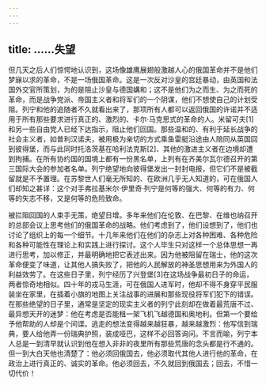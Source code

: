 ```yaml
---
---
---
```

title: ……失望
---




但几天之后人们惊愕地认识到，这场像雄鹰展翅般激越人心的俄国革命并不是他们梦寐以求的革命，不是一场俄国革命。这是一次反对沙皇的宫廷暴动，由英国和法国外交官所策划，为的是阻止沙皇与德国媾和；这不是他们为之而生、为之而死的革命，而是战争党派、帝国主义者和将军们的一个阴谋，他们不想使自己的计划受阻。列宁和他的追随者不久就看出来了，那项所有人都可以返回俄国的许诺并不适用于所有那些要求进行真正的、激烈的、卡尔·马克思式的革命的人。米留可夫[1]和另一些自由党人已经下达指示，阻止他们回国。那些温和的、有利于延长战争的社会主义者，如普利汉诺夫，被用极为亲切的方式乘鱼雷艇沿途由人陪同从英国回到彼得堡，而与此同时托洛茨基在哈利法克斯[2]、其他的激进主义者在边境却遭到拘捕。在所有协约国的国境上都有一份黑名单，上列有在齐美尔瓦尔德召开的第三国际大会的参加者名单。列宁绝望地向彼得堡发出一封封电报，但它们不是被截留就是不予置理。在苏黎世人们毫无所知的、在欧洲几乎无人知道的，可在俄国人们却知之甚详：这个对手弗拉基米尔·伊里奇·列宁是何等的强大、何等的有力、何等的矢志不移，又是何等的危险致命。

被拦阻回国的人束手无策，绝望日增。多年来他们在伦敦、在巴黎、在维也纳召开的总部会议上思考他们的俄国革命的战略。他们考虑到了，他们设想到了，他们也讨论了组织上的每一个细节。十几年来他们在他们的杂志上对各种困难、各种危险和各种可能性在理论上和实践上进行探讨。这个人毕生只对这样一个总体思想一再进行思考，加以修正，并最明确地把它表述出来。因为他被阻留在瑞士，他的这次革命便变了味道，让其他人搞失败了，把他的人民解放的神圣思想用来为外国人的利益效劳了。在这些日子里，列宁经历了兴登堡[3]在这场战争最初日子的命运，两者惊奇地相似。四十年的戎马生涯，可在俄国人进军时，他却不得不身穿平民服装坐在家里，在插着小旗的地图上关注战事的进展和那些现役将军们犯下的错误。在那些绝望的日子里，通常是坚定的现实主义者的列宁此刻却在做着最荒唐不过、最异想天开的迷梦：他在考虑是否能租一架飞机飞越德国和奥地利。但第一个要给予他帮助的人却是个间谍。逃走的想法变得越来越狂暴，越来越激烈：他写信到瑞典，要人给他弄一份瑞典护照，装成哑巴，这样不必回答询问。不言而喻，列宁本人总是一到清早就认识到他在想入非非的夜里所有那些荒唐的念头都是行不通的。但一到大白天他也清楚了：他必须回俄国去，他必须取代其他人进行他的革命，在政治上进行真正的、诚实的革命。他必须回去，不久就回到俄国去；回去，不惜一切代价！